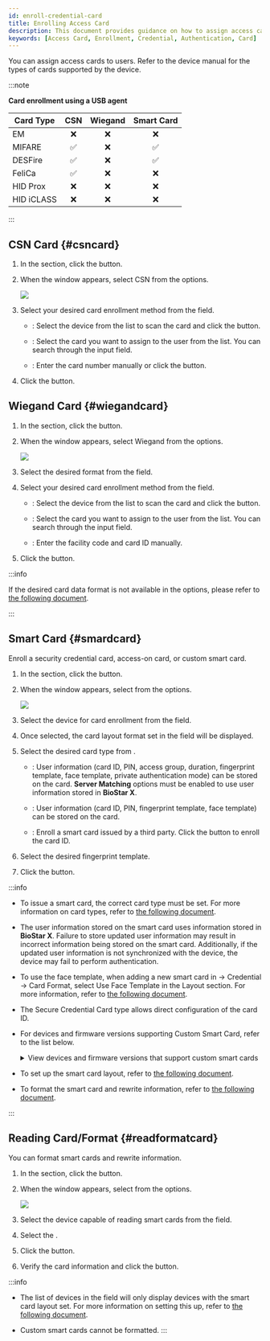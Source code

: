 ```yaml
---
id: enroll-credential-card
title: Enrolling Access Card
description: This document provides guidance on how to assign access cards to users.
keywords: [Access Card, Enrollment, Credential, Authentication, Card]
---
```


You can assign access cards to users. Refer to the device manual for the types of cards supported by the device.

:::note

**Card enrollment using a USB agent**

<div className='table-fixed'>

| Card Type  | CSN | Wiegand | Smart Card |
| ---------- | :-: | :-----: | :--------: |
| EM         |  ❌  |    ❌    |      ❌     |
| MIFARE     |  ✅  |    ❌    |      ✅     |
| DESFire    |  ✅  |    ❌    |      ✅     |
| FeliCa     |  ✅  |    ❌    |      ❌     |
| HID Prox   |  ❌  |    ❌    |      ❌     |
| HID iCLASS |  ❌  |    ❌    |      ❌     |

</div>

:::

## CSN Card {#csncard}

1. In the <Cmd sid='common.credential' product='2' /> section, click the <Cmd sid='button.addCard' product='2' /> button.

1. When the <Cmd sid='user.header.card' product='2' /> window appears, select <Cmd>CSN</Cmd> from the <Cmd sid='user.cardType' product='2' /> options.

    <Image src='/img/biostarx-new-user-credential-card-csn.png' />

1. Select your desired card enrollment method from the <Cmd sid='common.registrationOption' product='2' /> field.

    * <Cmd sid='common.registerByCardReader' product='2' />: Select the device from the <Cmd sid='common.device' product='2' /> list to scan the card and click the <Cmd sid='common.readCard' product='2' /> button.

    * <Cmd sid='common.assignCard' product='2' />: Select the card you want to assign to the user from the list. You can search through the input field.

    * <Cmd sid='common.enterManually' product='2' />: Enter the card number manually or click the <Cmd sid='common.useUserId' product='2' /> button.

1. Click the <Cmd sid='button.enroll' product='2' /> button.

## Wiegand Card {#wiegandcard}

1. In the <Cmd sid='common.credential' product='2' /> section, click the <Cmd sid='button.addCard' product='2' /> button.

1. When the <Cmd sid='user.header.card' product='2' /> window appears, select <Cmd>Wiegand</Cmd> from the <Cmd sid='user.cardType' product='2' /> options.

    <Image src='/img/biostarx-new-user-credential-card-wiegand.png' />

1. Select the desired format from the <Cmd sid='user.cardEnrol.cardFormat' product='2' /> field. 

1. Select your desired card enrollment method from the <Cmd sid='common.registrationOption' product='2' /> field.

    * <Cmd sid='common.registerByCardReader' product='2' />: Select the device from the <Cmd sid='common.device' product='2' /> list to scan the card and click the <Cmd sid='common.readCard' product='2' /> button.

    * <Cmd sid='common.assignCard' product='2' />: Select the card you want to assign to the user from the list. You can search through the input field.

    * <Cmd sid='common.enterManually' product='2' />: Enter the facility code and card ID manually.

1. Click the <Cmd sid='button.enroll' product='2' /> button.

:::info

If the desired card data format is not available in the <Cmd sid='user.cardEnrol.cardFormat' /> options, please refer to [the following document](settings-credential-wiegand-format).

:::

## Smart Card {#smardcard}

Enroll a security credential card, access-on card, or custom smart card.

1. In the <Cmd sid='common.credential' product='2' /> section, click the <Cmd sid='button.addCard' product='2' /> button.

1. When the <Cmd sid='user.header.card' product='2' /> window appears, select <Cmd sid='common.smartCard' product='2' /> from the <Cmd sid='user.cardType' product='2' /> options.

    <Image src='/img/biostarx-new-user-credential-card-smartcard.png' />

1. Select the device for card enrollment from the <Cmd sid='common.device' product='2' /> field.

1. Once selected, the card layout format set in the <Cmd sid='user.cardLayoutFormatName' product='2' /> field will be displayed.

1. Select the desired card type from <Cmd sid='user.cardMode' product='2' />.

    * <Cmd sid='user.secureCredentialCard' product='2' />: User information (card ID, PIN, access group, duration, fingerprint template, face template, private authentication mode) can be stored on the card. **Server Matching** options must be enabled to use user information stored in **BioStar X**.

    * <Cmd sid='user.accessOnCard' product='2' />: User information (card ID, PIN, fingerprint template, face template) can be stored on the card.

    * <Cmd sid='common.customSmartCard' product='2' />: Enroll a smart card issued by a third party. Click the <Cmd sid='common.readCard' product='2' /> button to enroll the card ID.

1. Select the desired fingerprint template.

1. Click the <Cmd sid='button.writeCard' product='2' /> button.

:::info

* To issue a smart card, the correct card type must be set. For more information on card types, refer to [the following document](settings-credential-smart-format).

* The user information stored on the smart card uses information stored in **BioStar X**. Failure to store updated user information may result in incorrect information being stored on the smart card. Additionally, if the updated user information is not synchronized with the device, the device may fail to perform authentication.

* To use the face template, when adding a new smart card in <Cmd sid='shell.header.setting' /> → <Cmd>Credential</Cmd> → <Cmd>Card Format</Cmd>, select <Cmd>Use Face Template</Cmd> in the <Cmd>Layout</Cmd> section. For more information, refer to [the following document](settings-credential-smart-format#layout).

* The Secure Credential Card type allows direct configuration of the card ID.

* For devices and firmware versions supporting Custom Smart Card, refer to the list below.

  <details>
  <summary>View devices and firmware versions that support custom smart cards</summary>

  * XPass D2 firmware version 1.7.1 or higher

  * BioEntry P2 firmware version 1.5.1 or higher

  * BioEntry W2 firmware version 1.8.0 or higher

  * BioStation 2a firmware version 1.1.0 or higher

  * X-Station 2 firmware version 1.3.0 or higher

  * BioStation 3 firmware version 1.3.0 or higher

  * BioEntry W3 firmware version 1.0.0 or higher

  * BioLite N2 firmware version 1.6.2 or higher

  </details>

  

* To set up the smart card layout, refer to [the following document](settings-device-details-auth).

* To format the smart card and rewrite information, refer to [the following document](#readformatcard).

:::

## Reading Card/Format {#readformatcard}

You can format smart cards and rewrite information.

1. In the <Cmd sid='common.credential' product='2' /> section, click the <Cmd sid='button.addCard' product='2' /> button.

1. When the <Cmd sid='user.header.card' product='2' /> window appears, select <Cmd sid='common.readCard' product='2' /> from the <Cmd sid='user.cardType' product='2' /> options.

    <Image src='/img/biostarx-new-user-credential-card-readcard.png' />

1. Select the device capable of reading smart cards from the <Cmd sid='common.device' product='2' /> field.

1. Select the <Cmd sid='user.cardModeLong' product='2' />.

1. Click the <Cmd sid='common.readCard' product='2' /> button.

1. Verify the card information and click the <Cmd sid='button.formatCard' product='2' /> button.

:::info

* The list of devices in the <Cmd sid='common.device' product='2' /> field will only display devices with the smart card layout set. For more information on setting this up, refer to [the following document](settings-device-details-auth).

* Custom smart cards cannot be formatted.
:::